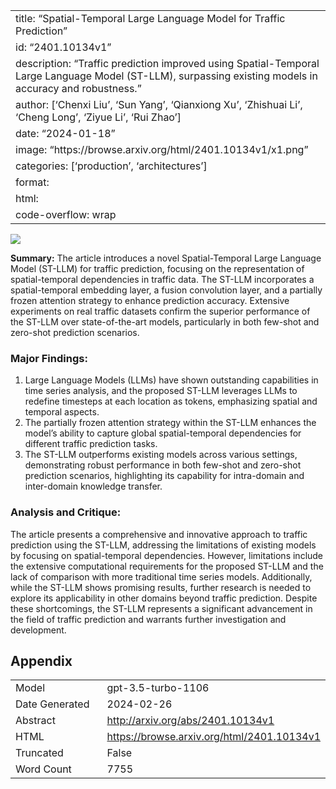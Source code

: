 
---
title: "Spatial-Temporal Large Language Model for Traffic Prediction"
id: "2401.10134v1"
description: "Traffic prediction improved using Spatial-Temporal Large Language Model (ST-LLM), surpassing existing models in accuracy and robustness."
author: ['Chenxi Liu', 'Sun Yang', 'Qianxiong Xu', 'Zhishuai Li', 'Cheng Long', 'Ziyue Li', 'Rui Zhao']
date: "2024-01-18"
image: "https://browse.arxiv.org/html/2401.10134v1/x1.png"
categories: ['production', 'architectures']
format:
  html:
    code-overflow: wrap
---

![](https://browse.arxiv.org/html/2401.10134v1/x1.png)

**Summary:**
The article introduces a novel Spatial-Temporal Large Language Model (ST-LLM) for traffic prediction, focusing on the representation of spatial-temporal dependencies in traffic data. The ST-LLM incorporates a spatial-temporal embedding layer, a fusion convolution layer, and a partially frozen attention strategy to enhance prediction accuracy. Extensive experiments on real traffic datasets confirm the superior performance of the ST-LLM over state-of-the-art models, particularly in both few-shot and zero-shot prediction scenarios.

### Major Findings:
1. Large Language Models (LLMs) have shown outstanding capabilities in time series analysis, and the proposed ST-LLM leverages LLMs to redefine timesteps at each location as tokens, emphasizing spatial and temporal aspects.
2. The partially frozen attention strategy within the ST-LLM enhances the model's ability to capture global spatial-temporal dependencies for different traffic prediction tasks.
3. The ST-LLM outperforms existing models across various settings, demonstrating robust performance in both few-shot and zero-shot prediction scenarios, highlighting its capability for intra-domain and inter-domain knowledge transfer.

### Analysis and Critique:
The article presents a comprehensive and innovative approach to traffic prediction using the ST-LLM, addressing the limitations of existing models by focusing on spatial-temporal dependencies. However, limitations include the extensive computational requirements for the proposed ST-LLM and the lack of comparison with more traditional time series models. Additionally, while the ST-LLM shows promising results, further research is needed to explore its applicability in other domains beyond traffic prediction. Despite these shortcomings, the ST-LLM represents a significant advancement in the field of traffic prediction and warrants further investigation and development.

## Appendix

|          |          |
|----------|----------|
| Model     | gpt-3.5-turbo-1106       |
| Date Generated     | 2024-02-26       |
| Abstract | [http://arxiv.org/abs/2401.10134v1](http://arxiv.org/abs/2401.10134v1)        |
| HTML     | [https://browse.arxiv.org/html/2401.10134v1](https://browse.arxiv.org/html/2401.10134v1)       |
| Truncated       | False       |
| Word Count       | 7755       |